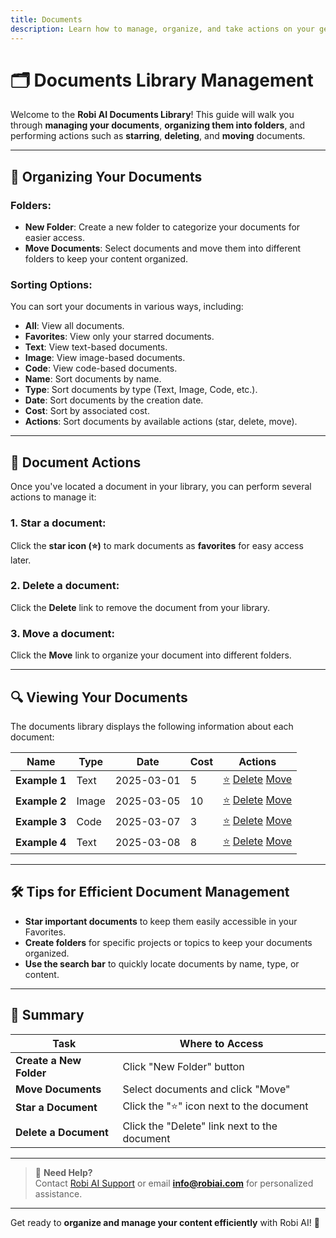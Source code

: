 ```yaml
---
title: Documents
description: Learn how to manage, organize, and take actions on your generated content in the Robi AI Documents Library.
---
```


# 🗂️ Documents Library Management

Welcome to the **Robi AI Documents Library**! This guide will walk you through **managing your documents**, **organizing them into folders**, and performing actions such as **starring**, **deleting**, and **moving** documents.

---

## 📂 Organizing Your Documents

### Folders:

- **New Folder**: Create a new folder to categorize your documents for easier access.
- **Move Documents**: Select documents and move them into different folders to keep your content organized.

### Sorting Options:

You can sort your documents in various ways, including:
- **All**: View all documents.
- **Favorites**: View only your starred documents.
- **Text**: View text-based documents.
- **Image**: View image-based documents.
- **Code**: View code-based documents.
- **Name**: Sort documents by name.
- **Type**: Sort documents by type (Text, Image, Code, etc.).
- **Date**: Sort documents by the creation date.
- **Cost**: Sort by associated cost.
- **Actions**: Sort documents by available actions (star, delete, move).

---

## 📝 Document Actions

Once you've located a document in your library, you can perform several actions to manage it:

### 1. **Star a document**:  
Click the **star icon (⭐)** to mark documents as **favorites** for easy access later.

### 2. **Delete a document**:  
Click the **Delete** link to remove the document from your library.

### 3. **Move a document**:  
Click the **Move** link to organize your document into different folders.

---

## 🔍 Viewing Your Documents

The documents library displays the following information about each document:

| **Name**        | **Type**  | **Date**     | **Cost** | **Actions**                           |
|-----------------|-----------|--------------|----------|---------------------------------------|
| **Example 1**  | Text      | 2025-03-01   | 5       | [⭐](#) [Delete](#) [Move](#)         |
| **Example 2**  | Image     | 2025-03-05   | 10      | [⭐](#) [Delete](#) [Move](#)         |
| **Example 3**  | Code      | 2025-03-07   | 3       | [⭐](#) [Delete](#) [Move](#)         |
| **Example 4**  | Text      | 2025-03-08   | 8       | [⭐](#) [Delete](#) [Move](#)         |

---

## 🛠️ Tips for Efficient Document Management

- **Star important documents** to keep them easily accessible in your Favorites.
- **Create folders** for specific projects or topics to keep your documents organized.
- **Use the search bar** to quickly locate documents by name, type, or content.
  
---

## 📝 Summary

| Task                                    | Where to Access                                      |
|-----------------------------------------|-----------------------------------------------------|
| **Create a New Folder**                  | Click "New Folder" button                            |
| **Move Documents**                       | Select documents and click "Move"                   |
| **Star a Document**                      | Click the "⭐" icon next to the document             |
| **Delete a Document**                    | Click the "Delete" link next to the document        |

---

> 💬 **Need Help?**  
> Contact [Robi AI Support](https://robiai.com/contact) or email **info@robiai.com** for personalized assistance.

---

Get ready to **organize and manage your content efficiently** with Robi AI! 🚀
